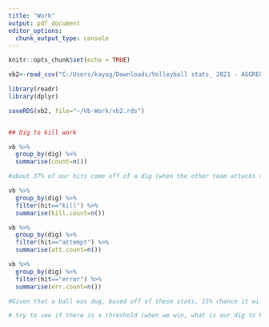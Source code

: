 ```yaml
---
title: "Work"
output: pdf_document
editor_options: 
  chunk_output_type: console
---
```


```r
knitr::opts_chunk$set(echo = TRUE)
```

```r
vb2<-read_csv("C:/Users/kayag/Downloads/Volleyball stats_ 2021 - AGGREGATE (2).csv")

library(readr)
library(dplyr)

saveRDS(vb2, file="~/Vb-Work/vb2.rds")


## Dig to kill work

vb %>%
  group_by(dig) %>%
  summarise(count=n())

#about 37% of our hits come off of a dig (when the other team attacks the ball, including setter dumps). 747 counted digs. 

vb %>%
  group_by(dig) %>%
  filter(hit=="kill") %>%
  summarise(kill.count=n())

vb %>%
  group_by(dig) %>%
  filter(hit=="attempt") %>%
  summarise(att.count=n())

vb %>%
  group_by(dig) %>%
  filter(hit=="error") %>%
  summarise(err.count=n())

#Given that a ball was dug, based off of these stats, 15% chance it will be an error. 52% chance it will be an attempt. 32% it will be a kill. Compare this to when a ball is not dug: 18% chance it will be an error. 45% chance it will be an attempt. 37% chance it will be a kill. Not too far off?

# try to see if there is a threshold (when we win, what is our dig to kill?)
```

